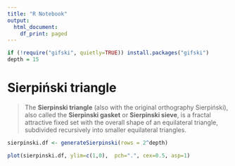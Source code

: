 ```yaml
---
title: "R Notebook"
output:
  html_document:
    df_print: paged
---
```


```r
if (!require("gifski", quietly=TRUE)) install.packages("gifski")
depth = 15
```

# Sierpiński triangle

> The **Sierpinski triangle** (also with the original orthography Sierpiński), also called the **Sierpinski gasket** or **Sierpinski sieve**, is a fractal attractive fixed set with the overall shape of an equilateral triangle, subdivided recursively into smaller equilateral triangles.

```r
sierpinski.df <- generateSierpinski(rows = 2^depth)
```

```r
plot(sierpinski.df, ylim=c(1,0),  pch=".", cex=0.5, asp=1) 
```
